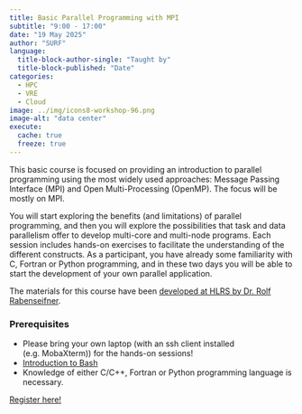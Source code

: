 ```yaml
---
title: Basic Parallel Programming with MPI
subtitle: "9:00 - 17:00"
date: "19 May 2025"
author: "SURF"
language: 
  title-block-author-single: "Taught by"
  title-block-published: "Date"
categories:
  - HPC
  - VRE
  - Cloud
image: ../img/icons8-workshop-96.png
image-alt: "data center"
execute: 
  cache: true
  freeze: true
---
```


This basic course is focused on providing an introduction to parallel programming using the most widely used approaches: Message Passing Interface (MPI) and Open Multi-Processing (OpenMP). The focus will be mostly on MPI.

You will start exploring the benefits (and limitations) of parallel programming, and then you will explore the possibilities that task and data parallelism offer to develop multi-core and multi-node programs. Each session includes hands-on exercises to facilitate the understanding of the different constructs. As a participant, you have already some familiarity with C, Fortran or Python programming, and in these two days you will be able to start the development of your own parallel application.

The materials for this course have been [developed at HLRS by Dr. Rolf Rabenseifner](https://web.archive.org/web/20241105054502/https://www.hlrs.de/training/self-study-materials/mpi-course-material).

### Prerequisites

- Please bring your own laptop (with an ssh client installed (e.g. MobaXterm)) for the hands-on sessions!
- [Introduction to Bash](./day-1.qmd)
- Knowledge of either C/C++, Fortran or Python programming language is necessary.

<a href="https://bookings.uu.nl/event/4346944" class="button">Register here!</a>